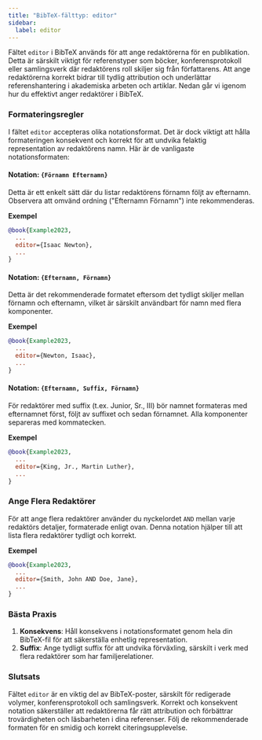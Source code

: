 ```yaml
---
title: "BibTeX-fälttyp: editor"
sidebar:
  label: editor
---
```



Fältet `editor` i BibTeX används för att ange redaktörerna för en publikation. Detta är särskilt viktigt för referenstyper som böcker, konferensprotokoll eller samlingsverk där redaktörens roll skiljer sig från författarens. Att ange redaktörerna korrekt bidrar till tydlig attribution och underlättar referenshantering i akademiska arbeten och artiklar. Nedan går vi igenom hur du effektivt anger redaktörer i BibTeX.

<CiteDrive />

### Formateringsregler

I fältet `editor` accepteras olika notationsformat. Det är dock viktigt att hålla formateringen konsekvent och korrekt för att undvika felaktig representation av redaktörens namn. Här är de vanligaste notationsformaten:

#### Notation: `{Förnamn Efternamn}`

Detta är ett enkelt sätt där du listar redaktörens förnamn följt av efternamn. Observera att omvänd ordning ("Efternamn Förnamn") inte rekommenderas.

**Exempel**

```bibtex
@book{Example2023,
  ...
  editor={Isaac Newton},
  ...
}
```

#### Notation: `{Efternamn, Förnamn}`

Detta är det rekommenderade formatet eftersom det tydligt skiljer mellan förnamn och efternamn, vilket är särskilt användbart för namn med flera komponenter.

**Exempel**

```bibtex
@book{Example2023,
  ...
  editor={Newton, Isaac},
  ...
}
```

#### Notation: `{Efternamn, Suffix, Förnamn}`

För redaktörer med suffix (t.ex. Junior, Sr., III) bör namnet formateras med efternamnet först, följt av suffixet och sedan förnamnet. Alla komponenter separeras med kommatecken.

**Exempel**

```bibtex
@book{Example2023,
  ...
  editor={King, Jr., Martin Luther},
  ...
}
```

### Ange Flera Redaktörer

För att ange flera redaktörer använder du nyckelordet `AND` mellan varje redaktörs detaljer, formaterade enligt ovan. Denna notation hjälper till att lista flera redaktörer tydligt och korrekt.

**Exempel**

```bibtex
@book{Example2023,
  ...
  editor={Smith, John AND Doe, Jane},
  ...
}
```

### Bästa Praxis

1. **Konsekvens**: Håll konsekvens i notationsformatet genom hela din BibTeX-fil för att säkerställa enhetlig representation.
2. **Suffix**: Ange tydligt suffix för att undvika förväxling, särskilt i verk med flera redaktörer som har familjerelationer.

### Slutsats

Fältet `editor` är en viktig del av BibTeX-poster, särskilt för redigerade volymer, konferensprotokoll och samlingsverk. Korrekt och konsekvent notation säkerställer att redaktörerna får rätt attribution och förbättrar trovärdigheten och läsbarheten i dina referenser. Följ de rekommenderade formaten för en smidig och korrekt citeringsupplevelse.
